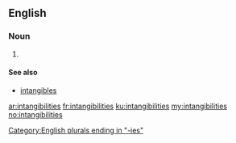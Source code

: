 ==English==

===Noun===
{{head|en|noun plural form}}

# {{plural of|intangibility|lang=en}}

====See also====
* [[intangibles]]

[[Category:English plurals ending in "-ies"]]

[[ar:intangibilities]]
[[fr:intangibilities]]
[[ku:intangibilities]]
[[my:intangibilities]]
[[no:intangibilities]]
